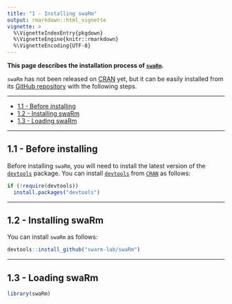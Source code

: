 ```yaml
---
title: "1 - Installing swaRm"
output: rmarkdown::html_vignette
vignette: >
  %\VignetteIndexEntry{pkgdown}
  %\VignetteEngine{knitr::rmarkdown}
  %\VignetteEncoding{UTF-8}
---
```


__This page describes the installation process of [`swaRm`](https://github.com/swarm-lab/swaRm).__ 

`swaRm` has not been released on [CRAN](https://cran.r-project.org/) yet, but it 
can be easily installed from its [GitHub repository](https://github.com/swarm-lab/swaRm)
with the following steps. 

---

+ [1.1 - Before installing ](#before-installing)
+ [1.2 - Installing swaRm](#installing-swarm)
+ [1.3 - Loading swaRm](#loading-swarm)
  
---

## 1.1 - Before installing

Before installing `swaRm`, you will need to install the latest version of the [`devtools`](https://CRAN.R-project.org/package=devtools) package. You can install [`devtools`](https://CRAN.R-project.org/package=devtools)  from 
[`CRAN`](https://cran.r-project.org) as follows: 

```r
if (!require(devtools))
  install.packages("devtools")
```

---

## 1.2 - Installing swaRm

You can install `swaRm` as follows:

```r
devtools::install_github("swarm-lab/swaRm")
```

---

## 1.3 - Loading swaRm

```r
library(swaRm)
```
